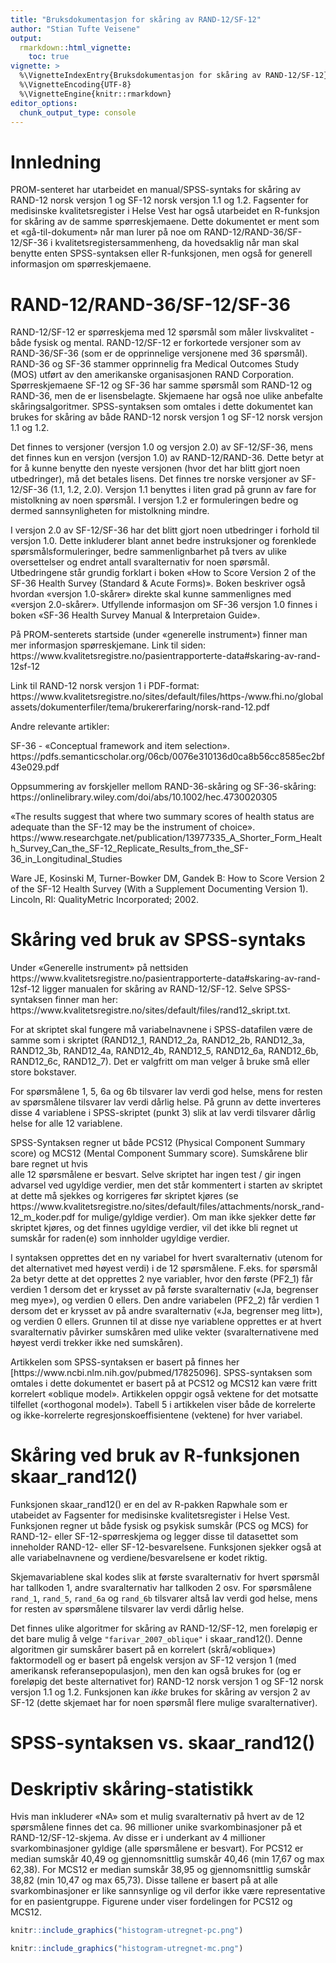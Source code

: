 ```yaml
---
title: "Bruksdokumentasjon for skåring av RAND-12/SF-12"
author: "Stian Tufte Veisene"
output:
  rmarkdown::html_vignette:
    toc: true
vignette: >
  %\VignetteIndexEntry{Bruksdokumentasjon for skåring av RAND-12/SF-12}
  %\VignetteEncoding{UTF-8}
  %\VignetteEngine{knitr::rmarkdown}
editor_options: 
  chunk_output_type: console
---
```


# Innledning

PROM-senteret har utarbeidet en manual/SPSS-syntaks for skåring av 
RAND-12 norsk versjon 1 og SF-12 norsk versjon 1.1 og 1.2. Fagsenter for
medisinske kvalitetsregister i Helse Vest har også utarbeidet en 
R-funksjon for skåring av de samme spørreskjemaene. 
Dette dokumentet er ment som et «gå-til-dokument» når man lurer på noe 
om RAND-12/RAND-36/SF-12/SF-36 i kvalitetsregistersammenheng, da
hovedsaklig når man skal benytte enten SPSS-syntaksen eller 
R-funksjonen, men også for generell informasjon om spørreskjemaene. 

# RAND-12/RAND-36/SF-12/SF-36

RAND-12/SF-12 er spørreskjema med 12 spørsmål som måler livskvalitet - både
fysisk og mental. RAND-12/SF-12 er forkortede versjoner som av RAND-36/SF-36 (som 
er de opprinnelige versjonene med 36 spørsmål). RAND-36 og SF-36 stammer 
opprinnelig fra Medical Outcomes Study (MOS) utført av den amerikanske 
organisasjonen RAND Corporation. Spørreskjemaene SF-12 og SF-36 har samme 
spørsmål som RAND-12 og RAND-36, men de er lisensbelagte. Skjemaene har også noe 
ulike anbefalte skåringsalgoritmer. SPSS-syntaksen som omtales i dette dokumentet 
kan brukes for skåring av både RAND-12 norsk versjon 1 og SF-12 norsk versjon 1.1 og 1.2.

Det finnes to versjoner (versjon 1.0 og versjon 2.0) av SF-12/SF-36, mens det 
finnes kun en versjon (versjon 1.0) av RAND-12/RAND-36. Dette betyr at for 
å kunne benytte den nyeste versjonen (hvor det har blitt gjort noen 
utbedringer), må det betales lisens. Det finnes tre norske versjoner av 
SF-12/SF-36 (1.1, 1.2, 2.0). Versjon 1.1 benyttes i liten grad på grunn av 
fare for mistolkning av noen spørsmål. I versjon 1.2 er formuleringen bedre 
og dermed sannsynligheten for mistolkning mindre.

I versjon 2.0 av SF-12/SF-36 har det blitt gjort noen utbedringer i forhold til 
versjon 1.0. Dette inkluderer blant annet bedre instruksjoner og forenklede 
spørsmålsformuleringer, bedre sammenlignbarhet på tvers av ulike oversettelser 
og endret antall svaralternativ for noen spørsmål. Utbedringene står grundig 
forklart i boken «How to Score Version 2 of the SF-36 Health Survey (Standard & 
Acute Forms)». Boken beskriver også hvordan «versjon 1.0-skårer» direkte skal 
kunne sammenlignes med «versjon 2.0-skårer». Utfyllende informasjon om SF-36 
versjon 1.0 finnes i boken «SF-36 Health Survey Manual & Interpretaion Guide».

På PROM-senterets startside (under «generelle instrument») finner man 
mer informasjon spørreskjemane. Link til siden:
https://www.kvalitetsregistre.no/pasientrapporterte-data#skaring-av-rand-12sf-12

Link til RAND-12 norsk versjon 1 i PDF-format: 
https://www.kvalitetsregistre.no/sites/default/files/https-/www.fhi.no/globalassets/dokumenterfiler/tema/brukererfaring/norsk-rand-12.pdf

Andre relevante artikler:

SF-36 - «Conceptual framework and item selection».
https://pdfs.semanticscholar.org/06cb/0076e310136d0ca8b56cc8585ec2bf43e029.pdf

Oppsummering av forskjeller mellom RAND-36-skåring og SF-36-skåring:
https://onlinelibrary.wiley.com/doi/abs/10.1002/hec.4730020305

«The results suggest that where two summary scores of health status are adequate 
than the SF-12 may be the instrument of choice».
https://www.researchgate.net/publication/13977335_A_Shorter_Form_Health_Survey_Can_the_SF-12_Replicate_Results_from_the_SF-36_in_Longitudinal_Studies

Ware JE, Kosinski M, Turner-Bowker DM, Gandek B: How to Score Version 2 of the 
SF-12 Health Survey (With a Supplement Documenting Version 1). Lincoln, RI: 
QualityMetric Incorporated; 2002.

# Skåring ved bruk av SPSS-syntaks

Under «Generelle instrument» på nettsiden 
https://www.kvalitetsregistre.no/pasientrapporterte-data#skaring-av-rand-12sf-12 
ligger manualen for skåring av RAND-12/SF-12. Selve SPSS-syntaksen 
finner man her: 
https://www.kvalitetsregistre.no/sites/default/files/rand12_skript.txt.

For at skriptet skal fungere må variabelnavnene i SPSS-datafilen være de 
samme som i skriptet (RAND12_1, RAND12_2a, RAND12_2b, RAND12_3a, 
RAND12_3b, RAND12_4a, RAND12_4b, RAND12_5, RAND12_6a, RAND12_6b, 
RAND12_6c, RAND12_7). Det er valgfritt om man velger å bruke små eller 
store bokstaver. 

For spørsmålene 1, 5, 6a og 6b tilsvarer lav verdi god helse, mens for resten av 
spørsmålene tilsvarer lav verdi dårlig helse. På grunn av dette inverteres 
disse 4 variablene i SPSS-skriptet (punkt 3) slik at lav verdi tilsvarer dårlig 
helse for alle 12 variablene.

SPSS-Syntaksen regner ut både PCS12 (Physical Component Summary score) og MCS12 
(Mental Component Summary score). Sumskårene blir bare regnet ut hvis  
alle 12 spørsmålene er besvart. Selve skriptet har ingen test / gir ingen advarsel ved 
ugyldige verdier, men det står kommentert i starten av skriptet at dette må 
sjekkes og korrigeres før skriptet kjøres (se 
https://www.kvalitetsregistre.no/sites/default/files/attachments/norsk_rand-12_m_koder.pdf
for mulige/gyldige verdier). Om man ikke sjekker dette før skriptet kjøres, og det 
finnes ugyldige verdier, vil det ikke bli regnet ut sumskår for raden(e)
som innholder ugyldige verdier.

I syntaksen opprettes det en ny variabel for hvert svaralternativ 
(utenom for det alternativet med høyest verdi) i de 12 spørsmålene. F.eks. for
spørsmål 2a betyr dette at det opprettes 2 nye variabler, hvor den første (PF2_1) 
får verdien 1 dersom det er krysset av på første svaralternativ («Ja, begrenser meg 
mye»), og verdien 0 ellers. Den andre variabelen (PF2_2) får verdien 1 dersom det 
er krysset av på andre svaralternativ («Ja, begrenser meg litt»), og verdien 0 
ellers. Grunnen til at disse nye variablene opprettes er at hvert svaralternativ 
påvirker sumskåren med ulike vekter (svaralternativene med høyest verdi trekker 
ikke ned sumskåren). 

Artikkelen som SPSS-syntaksen er basert på finnes her 
[https://www.ncbi.nlm.nih.gov/pubmed/17825096]. SPSS-syntaksen som omtales i 
dette dokumentet er basert på at PCS12 og MCS12 kan være fritt korrelert 
«oblique model». Artikkelen oppgir også vektene for det motsatte tilfellet 
(«orthogonal model»). Tabell 5 i artikkelen viser både de korrelerte og 
ikke-korrelerte regresjonskoeffisientene (vektene) for hver variabel.

# Skåring ved bruk av R-funksjonen skaar_rand12()

Funksjonen skaar_rand12() er en del av R-pakken Rapwhale som er 
utabeidet av Fagsenter for medisinske kvalitetsregister i Helse Vest. 
Funksjonen regner ut både fysisk og psykisk sumskår (PCS og MCS) for 
RAND-12- eller SF-12-spørreskjema og legger disse til datasettet som
inneholder RAND-12- eller SF-12-besvarelsene. Funksjonen sjekker også at 
alle variabelnavnene og verdiene/besvarelsene er kodet riktig.

Skjemavariablene skal kodes slik at første svaralternativ for hvert
spørsmål har tallkoden 1, andre svaralternativ har tallkoden 2 osv.
For spørsmålene `rand_1`, `rand_5`, `rand_6a` og `rand_6b` tilsvarer 
altså lav verdi god helse, mens for resten av spørsmålene tilsvarer lav 
verdi dårlig helse.

Det finnes ulike algoritmer for skåring av RAND-12/SF-12, men foreløpig 
er det bare mulig å velge `"farivar_2007_oblique"` i skaar_rand12().
Denne algoritmen gir sumskårer basert på en korrelert (skrå/«oblique»)
faktormodell og er basert på engelsk versjon av SF-12 versjon 1 (med 
amerikansk referansepopulasjon), men den kan også brukes for (og er 
foreløpig det beste alternativet for) RAND-12 norsk versjon 1 og SF-12 
norsk versjon 1.1 og 1.2. Funksjonen kan *ikke* brukes for skåring av 
versjon 2 av SF-12 (dette skjemaet har for noen spørsmål flere mulige 
svaralternativer).

# SPSS-syntaksen vs. skaar_rand12()

# Deskriptiv skåring-statistikk

Hvis man inkluderer «NA» som et mulig svaralternativ på hvert av de 12 spørsmålene 
finnes det ca. 96 millioner unike svarkombinasjoner på et RAND-12/SF-12-skjema. Av 
disse er i underkant av 4 millioner svarkombinasjoner gyldige (alle spørsmålene er 
besvart). For PCS12 er median sumskår 40,49 og gjennomsnittlig sumskår 40,46 (min 
17,67 og max 62,38). For MCS12 er median sumskår 38,95 og gjennomsnittlig sumskår 
38,82 (min 10,47 og max 65,73). Disse tallene er basert på at alle svarkombinasjoner 
er like sannsynlige og vil derfor ikke være representative for en pasientgruppe.
Figurene under viser fordelingen for PCS12 og MCS12.

```r
knitr::include_graphics("histogram-utregnet-pc.png")
```

```r
knitr::include_graphics("histogram-utregnet-mc.png")
```
